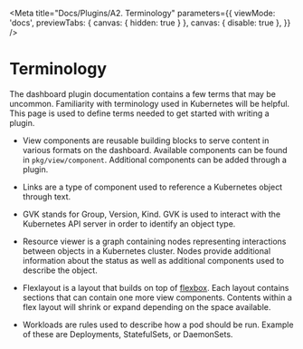 
<Meta
  title="Docs/Plugins/A2. Terminology"
  parameters={{
    viewMode: 'docs',
    previewTabs: { canvas: { hidden: true } },
    canvas: { disable: true },
  }}
/>

# Terminology

The dashboard plugin documentation contains a few terms that may be uncommon. Familiarity with terminology used in Kubernetes will be helpful. This page is used to define terms needed to get started with writing a plugin.

* View components are reusable building blocks to serve content in various formats on the dashboard. Available components can be found in `pkg/view/component`. Additional components can be added through a plugin.

* Links are a type of component used to reference a Kubernetes object through text.

* GVK stands for Group, Version, Kind. GVK is used to interact with the Kubernetes API server in order to identify an object type.

* Resource viewer is a graph containing nodes representing interactions between objects in a Kubernetes cluster. Nodes provide additional information about the status as well as additional components used to describe the object.

* Flexlayout is a layout that builds on top of [flexbox](https://github.com/angular/flex-layout). Each layout contains sections that can contain one more view components. Contents within a flex layout will shrink or expand depending on the space available.

* Workloads are rules used to describe how a pod should be run. Example of these are Deployments, StatefulSets, or DaemonSets.
